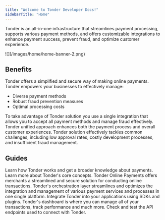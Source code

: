 ```yaml
---
title: "Welcome to Tonder Developer Docs!"
sidebarTitle: "Home"
---
```


Tonder is an all-in-one infrastructure that streamlines payment processing, supports various payment methods, and offers customizable integrations to enhance payment success, prevent fraud, and optimize customer experience.

<Frame>![](/images/home/home-banner-2.png) </Frame>

## Benefits
Tonder offers a simplified and secure way of making online payments. Tonder empowers your businesses to effectively manage:

- Diverse payment methods
- Robust fraud prevention measures
- Optimal processing costs

To take advantage of Tonder solution you use a single integration that allows you to accept all payment methods and manage fraud effectively. Tonder unified approach enhances both the payment process and overall customer experiences. Tonder solution effectively tackles common challenges, including low approval rates, costly development processes, and insufficient fraud management.


## Guides

<CardGroup>

  <Card title="Get Started" iconType="solid" icon="flag-checkered" href="/introduction/getting-started">
    Learn how Tonder works and get a broader knowledge about payments.
  </Card>

  <Card title="Core Concepts" iconType="solid" icon="heart-pulse" href="/core-concepts/payment-lifecycle">
    Learn more about Tonder's core concepts.
  </Card>

  <Card title="Online Payments" iconType="solid" icon="wallet" href="/online-payments/overview">
    Tonder Online Payments offers merchants a streamlined and secure solution for conducting online transactions.
  </Card>

  <Card title="Orchestration" iconType="solid" icon="sitemap" href="/orchestration/overview">
    Tonder's orchestration layer streamlines and optimizes the integration and management of various payment services and processes in one single platform.
  </Card>

  <Card title="Integrate Tonder" icon="window" href="/integration/intro">
    Integrate Tonder into your applications using SDKs and plugins.
  </Card>

  <Card title="Dashboard" icon="grid-horizontal" href="/dashboard/dashboard-overview">
    Tonder's dashboard is where you can manage all of your transactions, track performance and much more.
  </Card>

</CardGroup>

<Card title="API Reference" iconType="solid" icon="square-terminal" href="/reference/overview">
  Check and test the API endpoints used to connect with Tonder.
</Card>
